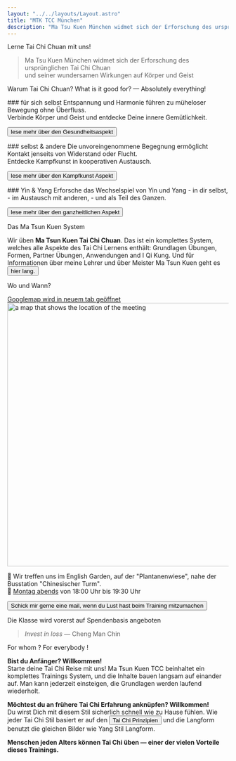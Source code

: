 ```yaml
---
layout: "../../layouts/Layout.astro"
title: "MTK TCC München"
description: "Ma Tsu Kuen München widmet sich der Erforschung des ursprünglichen Tai Chi Chuan und seiner wundersamen Wirkungen auf Körper und Geist "
---
```


<CurvedHeadline tag="h2" direction="R2L" type="smile" offset="-20" class="top-[160px] sm:top-[-50px] md:top-[100px] lg:top-[200px] fill-terracotta">Lerne Tai Chi Chuan mit uns!</CurvedHeadline>

> Ma Tsu Kuen München widmet sich der Erforschung des ursprünglichen Tai Chi Chuan <br/>
> und seiner wundersamen Wirkungen auf Körper und Geist 


<CurvedHeadline tag="h2" type="slope" direction="R2L" offset="8" class="top-[30px] sm:top-[100px] md:top-[200px]  fill-terracotta">Warum Tai Chi Chuan?</CurvedHeadline>
<CurvedHeadline tag="h3" type="quarter" direction="R2L" offset="20" class="top-[-20px] sm:top-[-150px] md:top-[200px] 2xl:top-[50px] fill-lazuli">What is it good for? — Absolutely everything!</CurvedHeadline>

<div class="cards">
<div class="card">
### für sich selbst
Entspannung und Harmonie führen zu müheloser Bewegung ohne Überfluss. <br/>
Verbinde Körper und Geist und entdecke Deine innere Gemütlichkeit.

<Button  href="./taichi#health-aspect" >lese mehr über den Gesundheitsaspekt</Button>
</div>
<div class="card">
### selbst & andere
Die unvoreingenommene Begegnung ermöglicht Kontakt jenseits von Widerstand oder Flucht.<br/>
Entdecke Kampfkunst in kooperativen Austausch.

<Button  href="./taichi#martial-aspect">lese mehr über den Kampfkunst Aspekt</Button>
</div>
<div class="card">
### Yin & Yang
Erforsche das Wechselspiel von Yin und Yang 
- in dir selbst,
- im Austausch mit anderen,
- und als Teil des Ganzen.

<Button  href="./taichi#holistic-aspect">lese mehr über den ganzheitlichen Aspekt</Button>
</div>
</div>

<CurvedHeadline tag="h3" type="kicker" direction="R2L" offset="0" class="top-[-90px] sm:top-[-200px] xl:top-[-300px] 2xl:top-[-400px] fill-lazuli">Das Ma Tsun Kuen System</CurvedHeadline>

Wir üben **Ma Tsun Kuen Tai Chi Chuan**. Das ist ein komplettes System, welches alle Aspekte des Tai Chi Lernens enthält: Grundlagen Übungen, Formen, Partner Übungen, Anwendungen and I Qi Kung.
Und für Informationen über meine Lehrer und über Meister Ma Tsun Kuen geht es <Button href="./about"> hier lang.</Button>

<CurvedHeadline tag="h2" type="frown" direction="L2R" offset="-10" class="fill-terracotta md:top-[150px] 2xl:top-[0px]">Wo und Wann?</CurvedHeadline>

<a href="https://maps.app.goo.gl/B487KdWNx74MfPqt9" target="blank" class="tooltip">
<span class="tooltiptext">Googlemap wird in neuem tab geöffnet</span>
<Image src={mapImage} width="600" alt="a map that shows the location of the meeting" />
</a>

📍 Wir treffen uns im English Garden, auf der "Plantanenwiese", nahe der Busstation  "Chinesischer Turm".<br/>
📅 <u>Montag abends</u> von 18:00 Uhr bis 19:30 Uhr

<Button class="py-4 px-8 rounded-full" href="#contact">Schick mir gerne eine mail, wenn du Lust hast beim Training mitzumachen</Button> 
<br />

Die Klasse wird vorerst auf Spendenbasis angeboten



> _Invest in loss_ — Cheng Man Chin

<CurvedHeadline tag="h2" type="wave" direction="R2L" offset="-20" class="top-[-50px] sm:top-[-150px] md:top-[0px] lg:top-[-50px] xl:top-[-150px] 2xl:top-[-250px] fill-terracotta">For whom ? For everybody !</CurvedHeadline>

**Bist du Anfänger? Willkommen!**<br/>
Starte deine Tai Chi Reise mit uns! Ma Tsun Kuen TCC beinhaltet ein komplettes Trainings System, und die Inhalte bauen langsam auf einander auf. Man kann jederzeit einsteigen, die Grundlagen werden laufend wiederholt.

**Möchtest du an frühere Tai Chi Erfahrung anknüpfen? Willkommen!**<br/>
Du wirst Dich mit diesem Stil sicherlich schnell wie zu Hause fühlen. Wie jeder Tai Chi Stil basiert er auf den <Button href="./taichi#Tai-Chi-Prinzipien">Tai Chi Prinzipien</Button> und die Langform benutzt die gleichen Bilder wie Yang Stil Langform.

**Menschen jeden Alters können Tai Chi üben — einer der vielen Vorteile dieses Trainings.**<br/>
